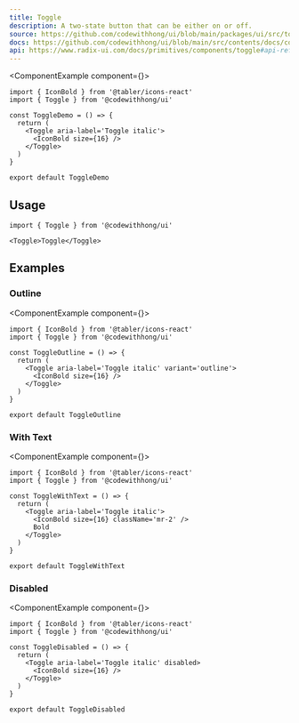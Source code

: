 ```yaml
---
title: Toggle
description: A two-state button that can be either on or off.
source: https://github.com/codewithhong/ui/blob/main/packages/ui/src/toggle.tsx
docs: https://github.com/codewithhong/ui/blob/main/src/contents/docs/components/toggle.mdx
api: https://www.radix-ui.com/docs/primitives/components/toggle#api-reference
---
```


<ComponentExample component={<ToggleDemo />}>
  ```tsx
  import { IconBold } from '@tabler/icons-react'
  import { Toggle } from '@codewithhong/ui'

  const ToggleDemo = () => {
    return (
      <Toggle aria-label='Toggle italic'>
        <IconBold size={16} />
      </Toggle>
    )
  }

  export default ToggleDemo
  ```
</ComponentExample>

## Usage

```tsx
import { Toggle } from '@codewithhong/ui'
```

```tsx
<Toggle>Toggle</Toggle>
```

## Examples

### Outline

<ComponentExample component={<ToggleOutline />}>
  ```tsx
  import { IconBold } from '@tabler/icons-react'
  import { Toggle } from '@codewithhong/ui'

  const ToggleOutline = () => {
    return (
      <Toggle aria-label='Toggle italic' variant='outline'>
        <IconBold size={16} />
      </Toggle>
    )
  }

  export default ToggleOutline
  ```
</ComponentExample>

### With Text

<ComponentExample component={<ToggleWithText />}>
  ```tsx
  import { IconBold } from '@tabler/icons-react'
  import { Toggle } from '@codewithhong/ui'

  const ToggleWithText = () => {
    return (
      <Toggle aria-label='Toggle italic'>
        <IconBold size={16} className='mr-2' />
        Bold
      </Toggle>
    )
  }

  export default ToggleWithText
  ```
</ComponentExample>


### Disabled

<ComponentExample component={<ToggleDisabled />}>
  ```tsx
  import { IconBold } from '@tabler/icons-react'
  import { Toggle } from '@codewithhong/ui'

  const ToggleDisabled = () => {
    return (
      <Toggle aria-label='Toggle italic' disabled>
        <IconBold size={16} />
      </Toggle>
    )
  }

  export default ToggleDisabled
  ```
</ComponentExample>
